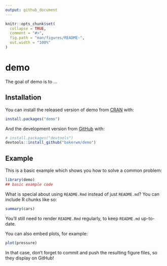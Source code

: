 ```yaml
---
output: github_document
---
```


<!-- README.md is generated from README.Rmd. Please edit that file -->

```r
knitr::opts_chunk$set(
  collapse = TRUE,
  comment = "#>",
  fig.path = "man/figures/README-",
  out.width = "100%"
)
```

# demo

<!-- badges: start -->
<!-- badges: end -->

The goal of demo is to ...

## Installation

You can install the released version of demo from [CRAN](https://CRAN.R-project.org) with:

``` r
install.packages("demo")
```

And the development version from [GitHub](https://github.com/) with:

``` r
# install.packages("devtools")
devtools::install_github("bakerwm/demo")
```
## Example

This is a basic example which shows you how to solve a common problem:

```r
library(demo)
## basic example code
```

What is special about using `README.Rmd` instead of just `README.md`? You can include R chunks like so:

```r
summary(cars)
```

You'll still need to render `README.Rmd` regularly, to keep `README.md` up-to-date.

You can also embed plots, for example:

```r
plot(pressure)
```

In that case, don't forget to commit and push the resulting figure files, so they display on GitHub!
